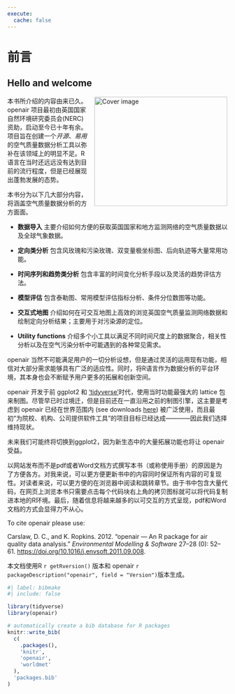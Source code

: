 ```yaml
---
execute: 
  cache: false
---
```


# 前言 {.unnumbered}

## Hello and welcome {.unnumbered}

<img src="images/plume.png" alt="Cover image" width="304" height="250" align="right" style="margin: 0 0 1em 1em; border-width: 1px; border-style: solid; border-color: white;"/></a>

本书所介绍的内容由来已久。[openair]{.pkg} 项目最初由英国国家自然环境研究委员会(NERC)资助，启动至今已十年有余。项目旨在创建一个*开源、易用*的空气质量数据分析工具以弥补在该领域上的明显不足。R语言在当时还远远没有达到目前的流行程度，但是已经展现出蓬勃发展的态势。

本书分为以下几大部分内容，将涵盖空气质量数据分析的方方面面。

-   **数据导入** 主要介绍如何方便的获取英国国家和地方监测网络的空气质量数据以及全球气象数据。

-   **定向类分析** 包含风玫瑰和污染玫瑰、双变量极坐标图、后向轨迹等大量常用功能。

-   **时间序列和趋势类分析** 包含丰富的时间变化分析手段以及灵活的趋势评估方法。

-   **模型评估** 包含泰勒图、常用模型评估指标分析、条件分位数图等功能。

-   **交互式地图** 介绍如何在可交互地图上高效的浏览英国空气质量监测网络数据和绘制定向分析结果；主要用于对污染源的定位。

-   **Utility functions** 介绍多个小工具以满足不同时间尺度上的数据聚合，相关性分析以及在空气污染分析中可能遇到的各种常见需求。

[openair]{.pkg} 当然不可能满足用户的一切分析设想，但是通过灵活的运用现有功能，相信对大部分需求能够具有广泛的适应性。同时，将R语言作为数据分析的平台环境，其本身也会不断赋予用户更多的拓展和创新空间。 

[openair]{.pkg} 开发于前 [ggplot2]{.pkg} 和 ['tidyverse'](https://www.tidyverse.org)时代，使用当时功能最强大的  [lattice]{.pkg} 包来制图。尽管早已时过境迁，但是目前还在一直沿用之前的制图引擎，这主要是考虑到 [openair]{.pkg} 已经在世界范围内 (see downloads [here](https://davidcarslaw.github.io/openair/)) 被广泛使用，而且最初“为院校、机构、公司提供软件工具”的项目目标已经达成————因此我们选择维持现状。

未来我们可能终将切换到[ggplot2]{.pkg}，因为新生态中的大量拓展功能也将让 [openair]{.pkg} 受益。

以网站发布而不是pdf或者Word文档方式撰写本书（或称使用手册）的原因是为了方便各方。对我来说，可以更方便更新书中的内容同时保证所有内容的可复现性。对读者来说，可以更方便的在浏览器中阅读和跳转章节。由于书中包含大量代码，在网页上浏览本书只需要点击每个代码块右上角的拷贝图标就可以将代码复制进本地的R环境。最后，随着信息将越来越多的以可交互的方式呈现，pdf和Word文档的方式会显得力不从心。

To cite [openair]{.pkg} please use:

Carslaw, D. C., and K. Ropkins. 2012. "openair --- An R package for air quality data analysis." *Environmental Modelling & Software* 27--28 (0): 52--61. <https://doi.org/10.1016/j.envsoft.2011.09.008>.

本文档使用R `r getRversion()` 版本和 [openair]{.pkg} `r packageDescription("openair", field = "Version")`版本生成。

```r
#| label: bibmake
#| include: false

library(tidyverse)
library(openair)

# automatically create a bib database for R packages
knitr::write_bib(
  c(
    .packages(),
    'knitr',
    'openair',
    'worldmet'
  ),
  'packages.bib'
)
```
